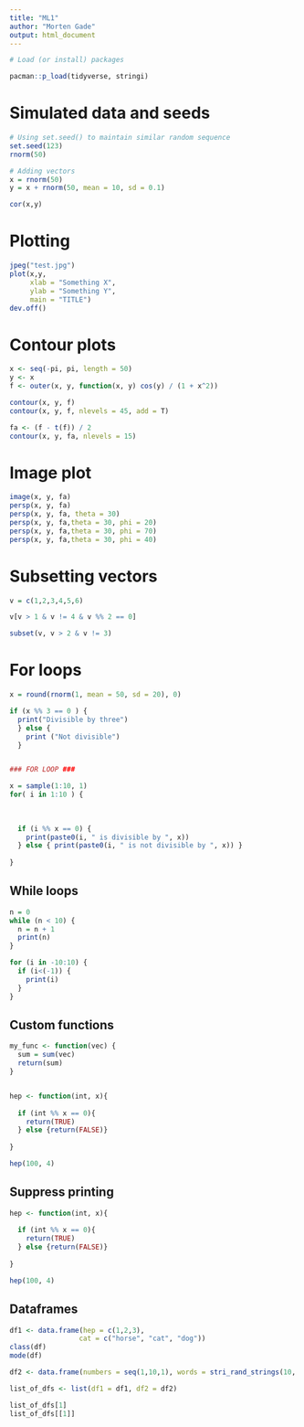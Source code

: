 ```yaml
---
title: "ML1"
author: "Morten Gade"
output: html_document
---
```


```r

# Load (or install) packages

pacman::p_load(tidyverse, stringi)

```

# Simulated data and seeds

```r

# Using set.seed() to maintain similar random sequence
set.seed(123)
rnorm(50)

# Adding vectors
x = rnorm(50)
y = x + rnorm(50, mean = 10, sd = 0.1)

cor(x,y)

```

# Plotting

```r

jpeg("test.jpg")
plot(x,y,
     xlab = "Something X",
     ylab = "Something Y",
     main = "TITLE")
dev.off()

```

# Contour plots

```r

x <- seq(-pi, pi, length = 50)
y <- x
f <- outer(x, y, function(x, y) cos(y) / (1 + x^2))

contour(x, y, f)
contour(x, y, f, nlevels = 45, add = T)

fa <- (f - t(f)) / 2
contour(x, y, fa, nlevels = 15)

```

# Image plot

```r

image(x, y, fa)
persp(x, y, fa)
persp(x, y, fa, theta = 30)
persp(x, y, fa,theta = 30, phi = 20)
persp(x, y, fa,theta = 30, phi = 70)
persp(x, y, fa,theta = 30, phi = 40)

```

# Subsetting vectors

```r

v = c(1,2,3,4,5,6)

v[v > 1 & v != 4 & v %% 2 == 0]

subset(v, v > 2 & v != 3)

```

# For loops

```r

x = round(rnorm(1, mean = 50, sd = 20), 0)

if (x %% 3 == 0 ) {
  print("Divisible by three")
  } else { 
    print ("Not divisible") 
  }


### FOR LOOP ###

x = sample(1:10, 1)
for( i in 1:10 ) {
  
  
  
  if (i %% x == 0) {
    print(paste0(i, " is divisible by ", x))
  } else { print(paste0(i, " is not divisible by ", x)) }
  
}

```

## While loops

```r

n = 0
while (n < 10) {
  n = n + 1
  print(n)
}

```
```r

for (i in -10:10) {
  if (i<(-1)) {
    print(i)
  }
}

```
## Custom functions

```r

my_func <- function(vec) {
  sum = sum(vec)
  return(sum)
}


hep <- function(int, x){
  
  if (int %% x == 0){
    return(TRUE)
  } else {return(FALSE)}
  
}

hep(100, 4)

```

## Suppress printing 

```r

hep <- function(int, x){
  
  if (int %% x == 0){
    return(TRUE)
  } else {return(FALSE)}
  
}

hep(100, 4)

```

## Dataframes

```r


df1 <- data.frame(hep = c(1,2,3), 
                 cat = c("horse", "cat", "dog"))
class(df)
mode(df)

df2 <- data.frame(numbers = seq(1,10,1), words = stri_rand_strings(10, 8))

list_of_dfs <- list(df1 = df1, df2 = df2)

list_of_dfs[1]
list_of_dfs[[1]]

```

